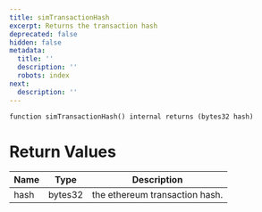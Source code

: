 ```yaml
---
title: simTransactionHash
excerpt: Returns the transaction hash
deprecated: false
hidden: false
metadata:
  title: ''
  description: ''
  robots: index
next:
  description: ''
---
```

```solidity
function simTransactionHash() internal returns (bytes32 hash)
```

# Return Values

| Name | Type    | Description                    |
| ---- | ------- | ------------------------------ |
| hash | bytes32 | the ethereum transaction hash. |

